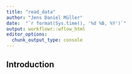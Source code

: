 ```yaml
---
title: "read_data"
author: "Jens Daniel Müller"
date:  "`r format(Sys.time(), '%d %B, %Y')`"
output: workflowr::wflow_html
editor_options:
  chunk_output_type: console
---
```


## Introduction

```r

```

